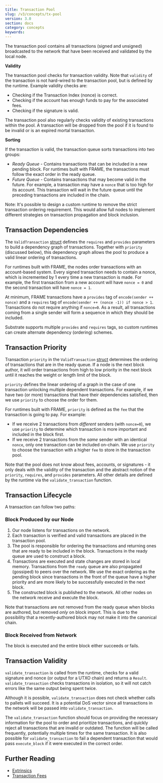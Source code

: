 ```yaml
---
title: Transaction Pool
slug: /v3/concepts/tx-pool
version: 3.0
section: docs
category: concepts
keywords:
---
```


The transaction pool contains all transactions (signed and unsigned) broadcasted to the network that
have been received and validated by the local node.

**Validity**

The transaction pool checks for transaction validity. Note that `validity` of the transaction is not
hard-wired to the transaction pool, but is defined by the runtime. Example validity checks are:

- Checking if the Transaction Index (nonce) is correct.
- Checking if the account has enough funds to pay for the associated fees.
- Checking if the signature is valid.

The transaction pool also regularly checks validity of existing transactions within the pool. A
transaction will be dropped from the pool if it is found to be invalid or is an expired mortal transaction.

**Sorting**

If the transaction is valid, the transaction queue sorts transactions into two groups:

- _Ready Queue_ - Contains transactions that can be included in a new pending block. For runtimes
  built with FRAME, the transactions must follow the exact order in the ready queue.
- _Future Queue_ - Contains transactions that may become valid in the future. For example, a
  transaction may have a `nonce` that is too high for its account. This transaction will wait in the
  future queue until the preceding transactions are included in the chain.

Note: It's possible to design a custom runtime to remove the strict transaction ordering
requirement. This would allow full nodes to implement different strategies on transaction
propagation and block inclusion.

## Transaction Dependencies

The `ValidTransaction`
[struct](/rustdocs/latest/sp_runtime/transaction_validity/struct.ValidTransaction.html)
defines the `requires` and `provides` parameters to build a dependency graph of transactions.
Together with `priority` (discussed below), this dependency graph allows the pool to produce a valid
linear ordering of transactions.

For runtimes built with FRAME, the nodes order transactions with an account-based system. Every
signed transaction needs to contain a nonce, which is incremented by 1 every time a new transaction
is made. For example, the first transaction from a new account will have `nonce = 0` and the second
transaction will have `nonce = 1`.

At minimum, FRAME transactions have a `provides` tag of `encode(sender ++ nonce)` and a `requires`
tag of `encode(sender ++ (nonce -1)) if nonce > 1`. Transactions do not require anything if
`nonce=0`. As a result, all transactions coming from a single sender will form a sequence in which
they should be included.

Substrate supports multiple `provides` and `requires` tags, so custom runtimes can create alternate
dependency (ordering) schemes.

## Transaction Priority

Transaction `priority` in the `ValidTransaction`
[struct](/rustdocs/latest/sp_runtime/transaction_validity/struct.ValidTransaction.html)
determines the ordering of transactions that are in the ready queue. If a node is the next block
author, it will order transactions from high to low priority in the next block until it reaches the
weight or length limit of the block.

`priority` defines the linear ordering of a graph in the case of one transaction unlocking multiple
dependent transactions. For example, if we have two (or more) transactions that have their
dependencies satisfied, then we use `priority` to choose the order for them.

For runtimes built with FRAME, `priority` is defined as the `fee` that the transaction is going to
pay. For example:

- If we receive 2 transactions from _different_ senders (with `nonce=0`), we use `priority` to
  determine which transaction is more important and included in the block first.
- If we receive 2 transactions from the _same_ sender with an identical `nonce`, only one
  transaction can be included on-chain. We use `priority` to choose the transaction with a higher
  `fee` to store in the transaction pool.

Note that the pool does not know about fees, accounts, or signatures - it only deals with the
validity of the transaction and the abstract notion of the `priority`, `requires`, and `provides`
parameters. All other details are defined by the runtime via the `validate_transaction` function.

## Transaction Lifecycle

A transaction can follow two paths:

### Block Produced by our Node

1. Our node listens for transactions on the network.
2. Each transaction is verified and valid transactions are placed in the transaction pool.
3. The pool is responsible for ordering the transactions and returning ones that are ready to be
   included in the block. Transactions in the ready queue are used to construct a block.
4. Transactions are executed and state changes are stored in local memory. Transactions from the
   `ready` queue are also propagated (gossiped) to peers over the network. We use the exact ordering
   as the pending block since transactions in the front of the queue have a higher priority and are
   more likely to be successfully executed in the next block.
5. The constructed block is published to the network. All other nodes on the network receive and
   execute the block.

Note that transactions are not removed from the ready queue when blocks are authored, but removed
_only_ on block import. This is due to the possibility that a recently-authored block may not make
it into the canonical chain.

### Block Received from Network

The block is executed and the entire block either succeeds or fails.

## Transaction Validity

`validate_transaction` is called from the runtime, checks for a valid signature and nonce (or output
for a UTXO chain) and returns a `Result`. `validate_transaction` checks transactions in isolation,
so it will not catch errors like the same output being spent twice.

Although it is possible, `validate_transaction` does not check whether calls to pallets will
succeed. It is a potential DoS vector since all transactions in the network will be passed into
`validate_transaction`.

The `validate_transaction` function should focus on providing the necessary information for the pool
to order and prioritize transactions, and quickly reject all transactions that are invalid or
outdated. The function will be called frequently, potentially multiple times for the same
transaction. It is also possible for `validate_transaction` to fail a dependent transaction that
would pass `execute_block` if it were executed in the correct order.

## Further Reading

- [Extrinsics](../extrinsics)
- [Transaction Fees](/v3/runtime/weights-and-fees)
